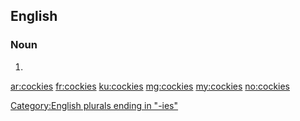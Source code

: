 ==English==

===Noun===
{{head|en|noun plural form}}

# {{plural of|cocky|lang=en}}

[[Category:English plurals ending in "-ies"]]

[[ar:cockies]]
[[fr:cockies]]
[[ku:cockies]]
[[mg:cockies]]
[[my:cockies]]
[[no:cockies]]